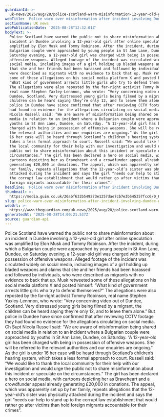 ```yaml
---
guardianId: >-
  uk-news/2025/aug/28/police-scotland-warn-misinformation-12-year-old-girl-dundee
webTitle: 'Police warn over misinformation after incident involving Dundee girl, 12'
sectionName: UK news
webPublicationDate: '2025-08-28T12:32:01Z'
bodyText: >-
  Police Scotland have warned the public not to share misinformation about an
  incident in Dundee involving a 12-year-old girl after online speculation was
  amplified by Elon Musk and Tommy Robinson. After the incident, during which a
  Bulgarian couple were approached by young people in St Ann Lane, Dundee, on
  Saturday evening, a 12-year-old girl was charged with being in possession of
  offensive weapons. Alleged footage of the incident was circulated widely on
  social media, including images of a girl holding up bladed weapons and claims
  that she and her friends had been harassed and followed by individuals, who
  were described as migrants with no evidence to back that up. Musk retweeted
  some of these allegations on his social media platform X and posted himself:
  “What kind of government arrests little girls who try to defend themselves?”
  The allegations were also reposted by the far-right activist Tommy Robinson,
  real name Stephen Yaxley-Lennnon, who wrote: “Very concerning video out of
  Dundee, Scotland. Very distressed young girls being filmed by a migrant, the
  children can be heard saying they’re only 12, and to leave them alone.” But
  police in Dundee have since confirmed that after reviewing CCTV footage they
  had found no evidence for the allegations circulating on social media. Ch Supt
  Nicola Russell said: “We are aware of misinformation being shared on social
  media in relation to an incident where a Bulgarian couple were approached by
  youths in St Ann Lane, Dundee, on Saturday. “A 12-year-old girl has been
  charged with being in possession of offensive weapons. She will be referred to
  the relevant authorities and our enquiries are ongoing.” As the girl is under
  16 her case will be heard through Scotland’s children’s hearing system, which
  takes a less formal approach to court. Russell said: “We would like to thank
  the local community for their help with our investigation and would urge the
  public not to share misinformation about this incident or speculate on the
  circumstances.” The girl has been declared a hero on social media, with
  cartoons depicting her as Braveheart and a crowdfunder appeal already
  generating £20,000 in donations. The appeal, which was apparently set up by
  her family, repeats allegations that the 12-year-old’s sister was physically
  attacked during the incident and says the girl “needs our help to stand up to
  the corrupt law establishment that would rather go after victims than hold
  foreign migrants accountable for their crimes”.
headline: 'Police warn over misinformation after incident involving Dundee girl, 12'
thumbnail: >-
  https://media.guim.co.uk/26abf632b549273e1257dae7cb7e3b645357fcc6/0_0_5906_4724/500.jpg
slug: police-warn-over-misinformation-after-incident-involving-dundee-girl-12
webUrl: >-
  https://www.theguardian.com/uk-news/2025/aug/28/police-scotland-warn-misinformation-12-year-old-girl-dundee
generatedAt: '2025-08-28T14:00:21.537Z'
source: guardian-api
---
```

Police Scotland have warned the public not to share misinformation about an incident in Dundee involving a 12-year-old girl after online speculation was amplified by Elon Musk and Tommy Robinson. After the incident, during which a Bulgarian couple were approached by young people in St Ann Lane, Dundee, on Saturday evening, a 12-year-old girl was charged with being in possession of offensive weapons. Alleged footage of the incident was circulated widely on social media, including images of a girl holding up bladed weapons and claims that she and her friends had been harassed and followed by individuals, who were described as migrants with no evidence to back that up. Musk retweeted some of these allegations on his social media platform X and posted himself: “What kind of government arrests little girls who try to defend themselves?” The allegations were also reposted by the far-right activist Tommy Robinson, real name Stephen Yaxley-Lennnon, who wrote: “Very concerning video out of Dundee, Scotland. Very distressed young girls being filmed by a migrant, the children can be heard saying they’re only 12, and to leave them alone.” But police in Dundee have since confirmed that after reviewing CCTV footage they had found no evidence for the allegations circulating on social media. Ch Supt Nicola Russell said: “We are aware of misinformation being shared on social media in relation to an incident where a Bulgarian couple were approached by youths in St Ann Lane, Dundee, on Saturday. “A 12-year-old girl has been charged with being in possession of offensive weapons. She will be referred to the relevant authorities and our enquiries are ongoing.” As the girl is under 16 her case will be heard through Scotland’s children’s hearing system, which takes a less formal approach to court. Russell said: “We would like to thank the local community for their help with our investigation and would urge the public not to share misinformation about this incident or speculate on the circumstances.” The girl has been declared a hero on social media, with cartoons depicting her as Braveheart and a crowdfunder appeal already generating £20,000 in donations. The appeal, which was apparently set up by her family, repeats allegations that the 12-year-old’s sister was physically attacked during the incident and says the girl “needs our help to stand up to the corrupt law establishment that would rather go after victims than hold foreign migrants accountable for their crimes”.
